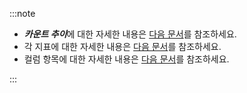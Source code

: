 :::note

* ***카운트 추이***에 대한 자세한 내용은 [다음 문서](analysis-count-trend)를 참조하세요.
* 각 지표에 대한 자세한 내용은 [다음 문서](metrics-data-list)를 참조하세요. 
* 컬럼 항목에 대한 자세한 내용은 [다음 문서](#info-of-column)를 참조하세요.

:::